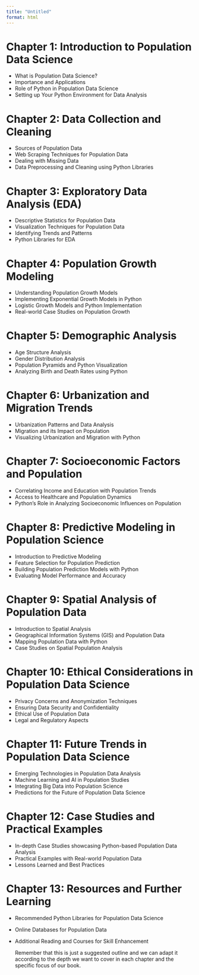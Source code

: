 ```yaml
---
title: "Untitled"
format: html
---
```


# Chapter 1: Introduction to Population Data Science

- What is Population Data Science?
- Importance and Applications
- Role of Python in Population Data Science
- Setting up Your Python Environment for Data Analysis

# Chapter 2: Data Collection and Cleaning

- Sources of Population Data
- Web Scraping Techniques for Population Data
- Dealing with Missing Data
- Data Preprocessing and Cleaning using Python Libraries
  
# Chapter 3: Exploratory Data Analysis (EDA)

- Descriptive Statistics for Population Data
- Visualization Techniques for Population Data
- Identifying Trends and Patterns
- Python Libraries for EDA
  
# Chapter 4: Population Growth Modeling

- Understanding Population Growth Models
- Implementing Exponential Growth Models in Python
- Logistic Growth Models and Python Implementation
- Real-world Case Studies on Population Growth
  
# Chapter 5: Demographic Analysis

- Age Structure Analysis
- Gender Distribution Analysis
- Population Pyramids and Python Visualization
- Analyzing Birth and Death Rates using Python
  
# Chapter 6: Urbanization and Migration Trends

- Urbanization Patterns and Data Analysis
- Migration and its Impact on Population
- Visualizing Urbanization and Migration with Python
  
# Chapter 7: Socioeconomic Factors and Population

- Correlating Income and Education with Population Trends
- Access to Healthcare and Population Dynamics
- Python's Role in Analyzing Socioeconomic Influences on Population
  
# Chapter 8: Predictive Modeling in Population Science

- Introduction to Predictive Modeling
- Feature Selection for Population Prediction
- Building Population Prediction Models with Python
- Evaluating Model Performance and Accuracy
  
# Chapter 9: Spatial Analysis of Population Data

- Introduction to Spatial Analysis
- Geographical Information Systems (GIS) and Population Data
- Mapping Population Data with Python
- Case Studies on Spatial Population Analysis
  
# Chapter 10: Ethical Considerations in Population Data Science

- Privacy Concerns and Anonymization Techniques
- Ensuring Data Security and Confidentiality
- Ethical Use of Population Data
- Legal and Regulatory Aspects
  
# Chapter 11: Future Trends in Population Data Science

- Emerging Technologies in Population Data Analysis
- Machine Learning and AI in Population Studies
- Integrating Big Data into Population Science
- Predictions for the Future of Population Data Science
  
# Chapter 12: Case Studies and Practical Examples

- In-depth Case Studies showcasing Python-based Population Data Analysis
- Practical Examples with Real-world Population Data
- Lessons Learned and Best Practices
  
# Chapter 13: Resources and Further Learning

- Recommended Python Libraries for Population Data Science
- Online Databases for Population Data
- Additional Reading and Courses for Skill Enhancement


  Remember that this is just a suggested outline and we can adapt it according to the depth we want to cover in each chapter and the specific focus of our book.